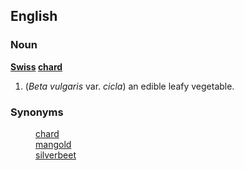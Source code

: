 ==English==
===Noun===
'''[[Swiss]] [[chard]]''' {{uncountable}}
# (''Beta vulgaris'' var. ''cicla'') an edible leafy vegetable.

===Synonyms===
:[[chard]]
:[[mangold]]
:[[silverbeet]]